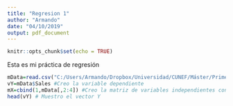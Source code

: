 ```yaml
---
title: "Regresion 1"
author: "Armando"
date: "04/10/2019"
output: pdf_document
---
```


```r
knitr::opts_chunk$set(echo = TRUE)
```

Esta es mi práctica de regresión
```r
mData=read.csv("C:/Users/Armando/Dropbox/Universidad/CUNEF/Máster/Primer cuatrimestre/Predicción/Advertising.csv")
vY=mData$Sales #Creo la variable dependiente
mX=cbind(1,mData[,2:4]) #Creo la matriz de variables independientes con una columnas de unos para la constante
head(vY) # Muestro el vector Y
```


